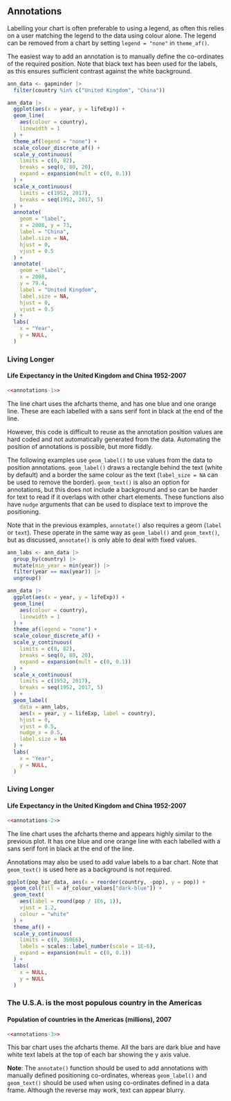 ## Annotations

Labelling your chart is often preferable to using a legend, as often this relies on a user matching the legend to the data using colour alone. The legend can be removed from a chart by setting `legend = "none"` in `theme_af()`.

The easiest way to add an annotation is to manually define the co-ordinates of the required position. Note that black text has been used for the labels, as this ensures sufficient contrast against the white background.

```r
ann_data <- gapminder |>
  filter(country %in% c("United Kingdom", "China"))
```

```r
ann_data |>
  ggplot(aes(x = year, y = lifeExp)) +
  geom_line(
    aes(colour = country),
    linewidth = 1
  ) +
  theme_af(legend = "none") +
  scale_colour_discrete_af() +
  scale_y_continuous(
    limits = c(0, 82),
    breaks = seq(0, 80, 20),
    expand = expansion(mult = c(0, 0.1))
  ) +
  scale_x_continuous(
    limits = c(1952, 2017),
    breaks = seq(1952, 2017, 5)
  ) +
  annotate(
    geom = "label",
    x = 2008, y = 73,
    label = "China",
    label.size = NA,
    hjust = 0,
    vjust = 0.5
  ) +
  annotate(
    geom = "label",
    x = 2008,
    y = 79.4,
    label = "United Kingdom",
    label.size = NA,
    hjust = 0,
    vjust = 0.5
  ) +
  labs(
    x = "Year",
    y = NULL,
  )
```

### Living Longer
#### Life Expectancy in the United Kingdom and China 1952-2007
```r
<<annotations-1>>
```

The line chart uses the afcharts theme, and has one blue and one orange line. These are each labelled with a sans serif font in black at the end of the line.

However, this code is difficult to reuse as the annotation position values are hard coded and not automatically generated from the data. Automating the position of annotations is possible, but more fiddly. 

The following examples use `geom_label()` to use values from the data to position annotations. `geom_label()` draws a rectangle behind the text (white by default) and a border the same colour as the text (`label_size = NA` can be used to remove the border). `geom_text()` is also an option for annotations, but this does not include a background and so can be harder for text to read if it overlaps with other chart elements. These functions also have `nudge` arguments that can be used to displace text to improve the positioning.

Note that in the previous examples, `annotate()` also requires a geom (`label` or `text`). These operate in the same way as `geom_label()` and `geom_text()`, but as discussed, `annotate()` is only able to deal with fixed values.


```r
ann_labs <- ann_data |>
  group_by(country) |>
  mutate(min_year = min(year)) |>
  filter(year == max(year)) |>
  ungroup()

ann_data |>
  ggplot(aes(x = year, y = lifeExp)) +
  geom_line(
    aes(colour = country),
    linewidth = 1
  ) +
  theme_af(legend = "none") +
  scale_colour_discrete_af() +
  scale_y_continuous(
    limits = c(0, 82),
    breaks = seq(0, 80, 20),
    expand = expansion(mult = c(0, 0.1))
  ) +
  scale_x_continuous(
    limits = c(1952, 2017),
    breaks = seq(1952, 2017, 5)
  ) +
  geom_label(
    data = ann_labs,
    aes(x = year, y = lifeExp, label = country),
    hjust = 0,
    vjust = 0.5,
    nudge_x = 0.5,
    label.size = NA
  ) +
  labs(
    x = "Year",
    y = NULL,
  )
```

### Living Longer
#### Life Expectancy in the United Kingdom and China 1952-2007

```r
<<annotations-2>>
```

The line chart uses the afcharts theme and appears highly similar to the previous plot. It has one blue and one orange line with each labelled with a sans serif font in black at the end of the line.

Annotations may also be used to add value labels to a bar chart. Note that `geom_text()` is used here as a background is not required.

```r
ggplot(pop_bar_data, aes(x = reorder(country, -pop), y = pop)) +
  geom_col(fill = af_colour_values["dark-blue"]) +
  geom_text(
    aes(label = round(pop / 1E6, 1)),
    vjust = 1.2,
    colour = "white"
  ) +
  theme_af() +
  scale_y_continuous(
    limits = c(0, 350E6),
    labels = scales::label_number(scale = 1E-6),
    expand = expansion(mult = c(0, 0.1))
  ) +
  labs(
    x = NULL,
    y = NULL
  )
```

### The U.S.A. is the most populous country in the Americas
#### Population of countries in the Americas (millions), 2007
```r
<<annotations-3>>
```

This bar chart uses the afcharts theme. All the bars are dark blue and have white text labels at the top of each bar showing the y axis value.

**Note**: The `annotate()` function should be used to add annotations with manually defined positioning co-ordinates, whereas `geom_label()` and `geom_text()` should be used when using co-ordinates defined in a data frame. Although the reverse may work, text can appear blurry.